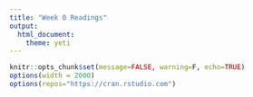 ```yaml
---
title: "Week 0 Readings"
output: 
  html_document: 
    theme: yeti
---
```


```r
knitr::opts_chunk$set(message=FALSE, warning=F, echo=TRUE)
options(width = 2000)
options(repos="https://cran.rstudio.com")
```

